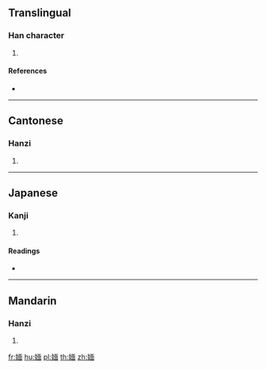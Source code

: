 ==Translingual==

===Han character===
{{Han char|rn=38|rad=女|as=09|sn=12|four=41460|canj=VMWL|ids=⿰女面}}

# {{defn|Han|sort=女09}}

====References====
* {{Han ref|kx=0266.400|dkj=06501|dj=0534.030|hdz=21064.130|uh=5A94|ud=23188|bh=D8B6|bd=55478}}

----

==Cantonese==

===Hanzi===
{{yue-hanzi|jyut=[[min4]]|y=min4}}

# {{defn|lang=yue|sort=女09}}

----

==Japanese==

===Kanji===
{{ja-kanji|grade=|rs=女09}}

# {{defn|lang=ja|sort=女09}}

====Readings====
* {{ja-readings|on=[[べん]] (ben), [[めん]] (men)|kun=[[ねたむ]] (netamu)}}

----

==Mandarin==

===Hanzi===
{{cmn-hanzi|pin=[[mián]] ([[mian2]])|wg=mien<sup>2</sup>}}

# {{defn|lang=cmn|sort=女09}}

[[fr:媔]]
[[hu:媔]]
[[pl:媔]]
[[th:媔]]
[[zh:媔]]